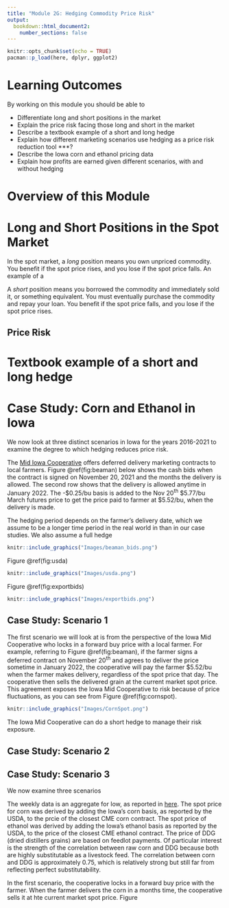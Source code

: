 ---
title: "Module 2G: Hedging Commodity Price Risk"
output:
  bookdown::html_document2:
    number_sections: false
---

```{r setup, include=FALSE}
knitr::opts_chunk$set(echo = TRUE)
pacman::p_load(here, dplyr, ggplot2)
```

# Learning Outcomes

By working on this module you should be able to 

- Differentiate long and short positions in the market
- Explain the price risk facing those long and short in the market
- Describe a textbook example of a short and long hedge
- Explain how different marketing scenarios use hedging as a price risk reduction tool ***?
- Describe the Iowa corn and ethanol pricing data
- Explain how profits are earned given different scenarios, with and without hedging

# Overview of this Module

# Long and Short Positions in the Spot Market

In the spot market, a *long* position means you own unpriced commodity. You benefit if the spot price rises, and you lose if the spot price falls. An example of a 

A *short* position means you borrowed the commodity and immediately sold it, or something equivalent. You must eventually purchase the commodity and repay your loan. You benefit if the spot price falls, and you lose if the spot price rises. 


## Price Risk

# Textbook example of a short and long hedge

# Case Study: Corn and Ethanol in Iowa

We now look at three distinct scenarios in Iowa for the years 2016-2021 to examine the degree to which hedging reduces price risk. 

The [Mid Iowa Cooperative](https://www.midiowacoop.com/grains/cash-bids/) offers deferred delivery marketing contracts to local farmers. Figure \@ref(fig:beaman) below shows the cash bids when the contract is signed on November 20, 2021 and the months the delivery is allowed. The second row shows that the delivery is allowed anytime in January 2022. The -$0.25/bu basis is added to the Nov 20^th^ \$5.77/bu March futures price to get the price paid to farmer at \$5.52/bu, when the delivery is made. 

The hedging period depends on the farmer's delivery date, which we assume to be a longer time period in the real world in than in our case studies. We also assume a full hedge

```{r beaman, echo=FALSE, out.width="50%", fig.cap = "Beaman: Corn Cash Bids", fig.align='center'}
knitr::include_graphics("Images/beaman_bids.png")
```

Figure \@ref(fig:usda)

```{r usda, echo=FALSE, out.width="50%", fig.cap = "U.S. Export Sales as of November 11, 2021", fig.align='center'}
knitr::include_graphics("Images/usda.png")
```

Figure \@ref(fig:exportbids)

```{r exportbids, echo=FALSE, out.width="50%", fig.cap = "Selected Export Bids, FOB", fig.align='center'}
knitr::include_graphics("Images/exportbids.png")
```

## Case Study: Scenario 1

The first scenario we will look at is from the perspective of the Iowa Mid Cooperative who locks in a forward buy price with a local farmer. For example, referring to Figure \@ref(fig:beaman), if the farmer signs a deferred contract on November 20^th^ and agrees to deliver the price sometime in January 2022, the cooperative will pay the farmer \$5.52/bu when the farmer makes delivery, regardless of the spot price that day. The cooperative then sells the delivered grain at the current market spot price. This agreement exposes the Iowa Mid Cooperative to risk because of price fluctuations, as you can see from Figure \@ref(fig:cornspot). 

```{r cornspot, echo=FALSE, out.width="30%", fig.cap = "Weekly Corn Spot Price, Iowa", fig.align='center'}
knitr::include_graphics("Images/CornSpot.png")
```

The Iowa Mid Cooperative can do a short hedge to manage their risk exposure. 

## Case Study: Scenario 2

## Case Study: Scenario 3

We now examine three scenarios 

The weekly data is an aggregate for Iow, as reported in [here](https://www.extension.iastate.edu/agdm/energy/xls/agmrcethanolplantprices.xlsx). The spot price for corn was derived by adding the Iowa's corn basis, as reported by the USDA, to the prcie of the closest CME corn contract. The spot price of ethanol was derived by adding the Iowa's ethanol basis as reported by the USDA, to the price of the closest CME ethanol contract. The price of DDG (dried distillers grains) are based on feedlot payments. Of particular interest is the strength of the correlation between raw corn and DDG because both are highly substitutable as a livestock feed. The correlation between corn and DDG is approximately 0.75, which is relatively strong but still far from reflecting perfect substitutability. 

In the first scenario, the cooperative locks in a forward buy price with the farmer. When the farmer delivers the corn in a months time, the cooperative sells it at hte current market spot price. Figure 
